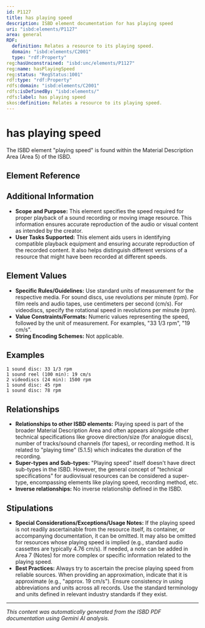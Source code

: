 ```yaml
---
id: P1127
title: has playing speed
description: ISBD element documentation for has playing speed
uri: "isbd:elements/P1127"
area: general
RDF:
  definition: Relates a resource to its playing speed.
  domain: "isbd:elements/C2001"
  type: "rdf:Property"
reg:hasUnconstrained: "isbd:unc/elements/P1127"
reg:name: hasPlayingSpeed
reg:status: "RegStatus:1001"
rdf:type: "rdf:Property"
rdfs:domain: "isbd:elements/C2001"
rdfs:isDefinedBy: "isbd:elements/"
rdfs:label: has playing speed
skos:definition: Relates a resource to its playing speed.
---
```

# has playing speed

The ISBD element "playing speed" is found within the Material Description Area (Area 5) of the ISBD.

## Element Reference


<ElementReference frontMatter={frontMatter} />

## Additional Information

- **Scope and Purpose:** This element specifies the speed required for proper playback of a sound recording or moving image resource. This information ensures accurate reproduction of the audio or visual content as intended by the creator.
- **User Tasks Supported:** This element aids users in identifying compatible playback equipment and ensuring accurate reproduction of the recorded content.  It also helps distinguish different versions of a resource that might have been recorded at different speeds.


## Element Values

- **Specific Rules/Guidelines:** Use standard units of measurement for the respective media.  For sound discs, use revolutions per minute (rpm). For film reels and audio tapes, use centimeters per second (cm/s). For videodiscs, specify the rotational speed in revolutions per minute (rpm).
- **Value Constraints/Formats:**  Numeric values representing the speed, followed by the unit of measurement.  For examples, "33 1/3 rpm", "19 cm/s".
- **String Encoding Schemes:** Not applicable.


## Examples

```
1 sound disc: 33 1/3 rpm
1 sound reel (100 min): 19 cm/s
2 videodiscs (24 min): 1500 rpm
1 sound disc: 45 rpm
1 sound disc: 78 rpm
```

## Relationships

- **Relationships to other ISBD elements:** Playing speed is part of the broader Material Description Area and often appears alongside other technical specifications like groove direction/size (for analogue discs), number of tracks/sound channels (for tapes), or recording method. It is related to "playing time" (5.1.5) which indicates the duration of the recording.
- **Super-types and Sub-types:**  "Playing speed" itself doesn't have direct sub-types in the ISBD.  However, the general concept of "technical specifications" for audiovisual resources can be considered a super-type, encompassing elements like playing speed, recording method, etc.
- **Inverse relationships:** No inverse relationship defined in the ISBD.

## Stipulations

- **Special Considerations/Exceptions/Usage Notes:**  If the playing speed is not readily ascertainable from the resource itself, its container, or accompanying documentation, it can be omitted. It may also be omitted for resources whose playing speed is implied (e.g., standard audio cassettes are typically 4.76 cm/s). If needed, a note can be added in Area 7 (Notes) for more complex or specific information related to the playing speed.
- **Best Practices:** Always try to ascertain the precise playing speed from reliable sources. When providing an approximation, indicate that it is approximate (e.g., "approx. 19 cm/s"). Ensure consistency in using abbreviations and units across all records.  Use the standard terminology and units defined in relevant industry standards if they exist.


---

*This content was automatically generated from the ISBD PDF documentation using Gemini AI analysis.*

